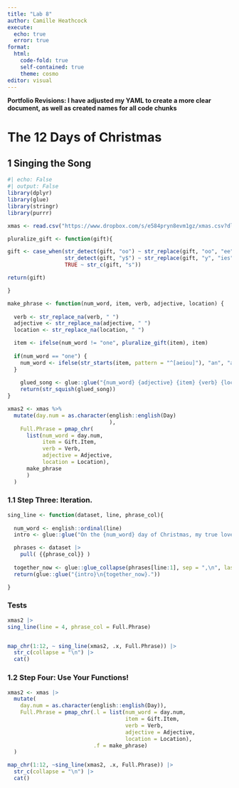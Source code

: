 ```yaml
---
title: "Lab 8"
author: Camille Heathcock
execute: 
  echo: true
  error: true
format: 
  html: 
    code-fold: true
    self-contained: true
    theme: cosmo
editor: visual
---
```


**Portfolio Revisions: I have adjusted my YAML to create a more clear document, as well as created names for all code chunks**

# **The 12 Days of Christmas**

## 1 Singing the Song

```r
#| echo: False 
#| output: False
library(dplyr)
library(glue)
library(stringr)
library(purrr)

xmas <- read.csv("https://www.dropbox.com/s/e584pryn8evm1gz/xmas.csv?dl=1")
```

```r
pluralize_gift <- function(gift){

gift <- case_when(str_detect(gift, "oo") ~ str_replace(gift, "oo", "ee"),
                  str_detect(gift, "y$") ~ str_replace(gift, "y", "ies"), 
                  TRUE ~ str_c(gift, "s"))

return(gift)

}
```

```r
make_phrase <- function(num_word, item, verb, adjective, location) {
  
  verb <- str_replace_na(verb, " ")
  adjective <- str_replace_na(adjective, " ")
  location <- str_replace_na(location, " ")

  item <- ifelse(num_word != "one", pluralize_gift(item), item) 
    
  if(num_word == "one") {
    num_word <- ifelse(str_starts(item, pattern = "^[aeiou]"), "an", "a")
  }
  
    glued_song <- glue::glue("{num_word} {adjective} {item} {verb} {location}")
    return(str_squish(glued_song))
}
```

```r
xmas2 <- xmas %>%
  mutate(day.num = as.character(english::english(Day)
                                ), 
    Full.Phrase = pmap_chr(
      list(num_word = day.num,
           item = Gift.Item,
           verb = Verb,
           adjective = Adjective,
           location = Location),
      make_phrase
      )
  )
```

### 1.1 Step Three: Iteration.

```r
sing_line <- function(dataset, line, phrase_col){
  
  num_word <- english::ordinal(line)
  intro <- glue::glue("On the {num_word} day of Christmas, my true love gave to me:")

  phrases <- dataset |>
    pull( {{phrase_col}} )
    
  together_now <- glue::glue_collapse(phrases[line:1], sep = ",\n", last = ", and \n")
  return(glue::glue("{intro}\n{together_now}."))

}
```

### Tests

```r
xmas2 |>
sing_line(line = 4, phrase_col = Full.Phrase)


map_chr(1:12, ~ sing_line(xmas2, .x, Full.Phrase)) |>
  str_c(collapse = "\n") |>
  cat()
```

### 1.2 Step Four: Use Your Functions!

```r
xmas2 <- xmas |>
  mutate(
    day.num = as.character(english::english(Day)), 
    Full.Phrase = pmap_chr(.l = list(num_word = day.num, 
                                     item = Gift.Item, 
                                     verb = Verb, 
                                     adjective = Adjective, 
                                     location = Location), 
                           .f = make_phrase)
  )

map_chr(1:12, ~sing_line(xmas2, .x, Full.Phrase)) |>
  str_c(collapse = "\n") |>
  cat()
```
